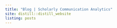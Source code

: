 ```yaml
---
title: "Blog | Scholarly Communication Analytics"
site: distill::distill_website
listing: posts
---
```


